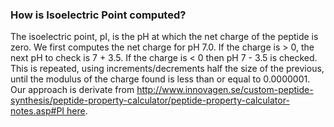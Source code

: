 ===How is Isoelectric Point computed?===

The isoelectric point, pI, is the pH at which the net charge of the peptide is zero. We first computes the net charge for pH 7.0. 
If the charge is > 0, the next pH to check is 7 + 3.5.
If the charge is < 0 then pH 7 - 3.5 is checked. 
This is repeated, using increments/decrements half the size of the previous, until the modulus of the charge found is less than or equal to 0.0000001.
Our approach is derivate from [[http://www.innovagen.se/custom-peptide-synthesis/peptide-property-calculator/peptide-property-calculator-notes.asp#PI here]].